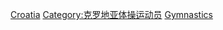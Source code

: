 [[Category:各國奧運體操運動員|Croatia]]
[[Category:克罗地亚体操运动员|Category:克罗地亚体操运动员]]
[[Category:克罗地亚夏季奥运运动员|Gymnastics]]